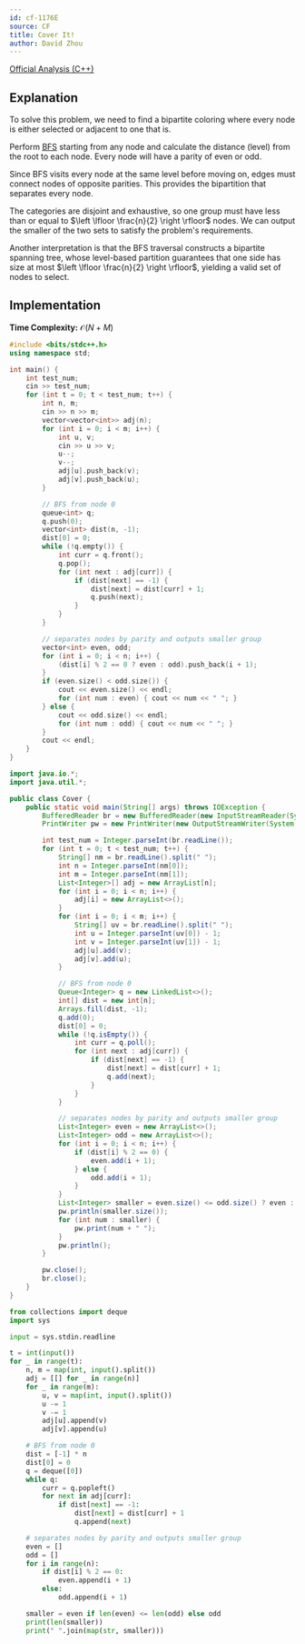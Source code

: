 ```yaml
---
id: cf-1176E
source: CF
title: Cover It!
author: David Zhou
---
```


[Official Analysis (C++)](https://codeforces.com/blog/entry/67598)

## Explanation

To solve this problem, we need to find a bipartite coloring where every node is either selected or adjacent to one that is.

Perform [BFS](/silver/graph-traversal) starting from any node and calculate the distance (level) from the root to each node. Every node will have a parity of even or odd.

Since BFS visits every node at the same level before moving on, edges must connect nodes of opposite parities. This provides the bipartition that separates every node.

The categories are disjoint and exhaustive, so one group must have less than or equal to $\left \lfloor \frac{n}{2} \right \rfloor$ nodes. We can output the smaller of the two sets to satisfy the problem's requirements.

Another interpretation is that the BFS traversal constructs a bipartite spanning tree, whose level-based partition guarantees that one side has size at most $\left \lfloor \frac{n}{2} \right \rfloor$, yielding a valid set of nodes to select.

## Implementation

**Time Complexity:** $\mathcal{O}(N+M)$

<LanguageSection>
<CPPSection>

```cpp
#include <bits/stdc++.h>
using namespace std;

int main() {
	int test_num;
	cin >> test_num;
	for (int t = 0; t < test_num; t++) {
		int n, m;
		cin >> n >> m;
		vector<vector<int>> adj(n);
		for (int i = 0; i < m; i++) {
			int u, v;
			cin >> u >> v;
			u--;
			v--;
			adj[u].push_back(v);
			adj[v].push_back(u);
		}

		// BFS from node 0
		queue<int> q;
		q.push(0);
		vector<int> dist(n, -1);
		dist[0] = 0;
		while (!q.empty()) {
			int curr = q.front();
			q.pop();
			for (int next : adj[curr]) {
				if (dist[next] == -1) {
					dist[next] = dist[curr] + 1;
					q.push(next);
				}
			}
		}

		// separates nodes by parity and outputs smaller group
		vector<int> even, odd;
		for (int i = 0; i < n; i++) {
			(dist[i] % 2 == 0 ? even : odd).push_back(i + 1);
		}
		if (even.size() < odd.size()) {
			cout << even.size() << endl;
			for (int num : even) { cout << num << " "; }
		} else {
			cout << odd.size() << endl;
			for (int num : odd) { cout << num << " "; }
		}
		cout << endl;
	}
}
```

</CPPSection>

<JavaSection>

```java
import java.io.*;
import java.util.*;

public class Cover {
	public static void main(String[] args) throws IOException {
		BufferedReader br = new BufferedReader(new InputStreamReader(System.in));
		PrintWriter pw = new PrintWriter(new OutputStreamWriter(System.out));

		int test_num = Integer.parseInt(br.readLine());
		for (int t = 0; t < test_num; t++) {
			String[] nm = br.readLine().split(" ");
			int n = Integer.parseInt(nm[0]);
			int m = Integer.parseInt(nm[1]);
			List<Integer>[] adj = new ArrayList[n];
			for (int i = 0; i < n; i++) {
				adj[i] = new ArrayList<>();
			}
			for (int i = 0; i < m; i++) {
				String[] uv = br.readLine().split(" ");
				int u = Integer.parseInt(uv[0]) - 1;
				int v = Integer.parseInt(uv[1]) - 1;
				adj[u].add(v);
				adj[v].add(u);
			}

			// BFS from node 0
			Queue<Integer> q = new LinkedList<>();
			int[] dist = new int[n];
			Arrays.fill(dist, -1);
			q.add(0);
			dist[0] = 0;
			while (!q.isEmpty()) {
				int curr = q.poll();
				for (int next : adj[curr]) {
					if (dist[next] == -1) {
						dist[next] = dist[curr] + 1;
						q.add(next);
					}
				}
			}

			// separates nodes by parity and outputs smaller group
			List<Integer> even = new ArrayList<>();
			List<Integer> odd = new ArrayList<>();
			for (int i = 0; i < n; i++) {
				if (dist[i] % 2 == 0) {
					even.add(i + 1);
				} else {
					odd.add(i + 1);
				}
			}
			List<Integer> smaller = even.size() <= odd.size() ? even : odd;
			pw.println(smaller.size());
			for (int num : smaller) {
				pw.print(num + " ");
			}
			pw.println();
		}

		pw.close();
		br.close();
	}
}
```

</JavaSection>

<PySection>

```py
from collections import deque
import sys

input = sys.stdin.readline

t = int(input())
for _ in range(t):
	n, m = map(int, input().split())
	adj = [[] for _ in range(n)]
	for _ in range(m):
		u, v = map(int, input().split())
		u -= 1
		v -= 1
		adj[u].append(v)
		adj[v].append(u)

	# BFS from node 0
	dist = [-1] * n
	dist[0] = 0
	q = deque([0])
	while q:
		curr = q.popleft()
		for next in adj[curr]:
			if dist[next] == -1:
				dist[next] = dist[curr] + 1
				q.append(next)

	# separates nodes by parity and outputs smaller group
	even = []
	odd = []
	for i in range(n):
		if dist[i] % 2 == 0:
			even.append(i + 1)
		else:
			odd.append(i + 1)

	smaller = even if len(even) <= len(odd) else odd
	print(len(smaller))
	print(" ".join(map(str, smaller)))
```

</PySection>
</LanguageSection>
